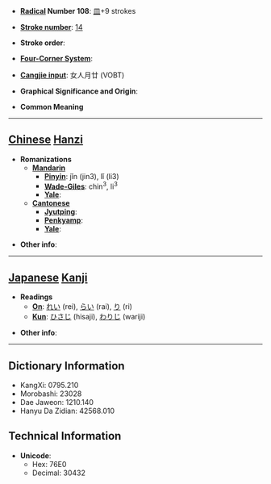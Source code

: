 * '''[[Wiktionary:Chinese radical index| Radical]] Number 108''': [[Wiktionary:Chinese radical index 皿|皿]]+9 strokes

* '''[[Wiktionary:Chinese total strokes index|Stroke number]]''': [[Wiktionary:Chinese total strokes index 14|14]]

* '''Stroke order''': 

* '''[[Wiktionary:Chinese four corner index|Four-Corner System]]''': 

* '''[[Wiktionary:Chinese Cangjie index|Cangjie input]]''': 女人月廿 (VOBT)

* '''Graphical Significance and Origin''': 

* '''Common Meaning'''

----

== [[Chinese]] [[Hanzi]] ==

* '''Romanizations'''
** '''[[Mandarin]]'''
*** '''[[Pinyin]]''': jǐn (jin3), lǐ (li3)
*** '''[[Wade-Giles]]''': chin<sup>3</sup>, li<sup>3</sup>
*** '''[[Yale]]''': 
** '''[[Cantonese]]'''
*** '''[[Jyutping]]''':
*** '''[[Penkyamp]]''': 
*** '''[[Yale]]''': 

* '''Other info''': 

----

== [[Japanese]] [[Kanji]] ==

* '''Readings'''
** '''[[On]]''': [[れい]] (rei), [[らい]] (rai), [[り]] (ri)
** '''[[Kun]]''': [[ひさじ]] (hisaji), [[わりじ]] (wariji)

* '''Other info''':  

----

== Dictionary Information ==

* KangXi: 0795.210
* Morobashi: 23028
* Dae Jaweon: 1210.140
* Hanyu Da Zidian: 42568.010

== Technical Information ==

* '''Unicode''':
** Hex: 76E0
** Decimal: 30432
